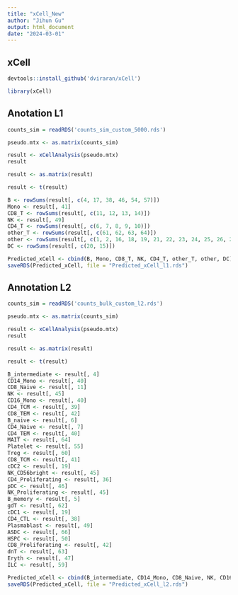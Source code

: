 ---
title: "xCell_New"
author: "Jihun Gu"
output: html_document
date: "2024-03-01"
---

## xCell
```{r}
devtools::install_github('dviraran/xCell')
```

```{r}
library(xCell)
```

## Anotation L1
```{r}
counts_sim = readRDS('counts_sim_custom_5000.rds')
```

```{r}
pseudo.mtx <- as.matrix(counts_sim)
```


```{r}
result <- xCellAnalysis(pseudo.mtx)
result
```

```{r}
result <- as.matrix(result)
```

```{r}
result <- t(result)
```

```{r}
B <- rowSums(result[, c(4, 17, 38, 46, 54, 57)])
Mono <- result[, 41]
CD8_T <- rowSums(result[, c(11, 12, 13, 14)])
NK <- result[, 49]
CD4_T <- rowSums(result[, c(6, 7, 8, 9, 10)])
other_T <- rowSums(result[, c(61, 62, 63, 64)])
other <- rowSums(result[, c(1, 2, 16, 18, 19, 21, 22, 23, 24, 25, 26, 27, 28, 29, 30, 31, 32, 33, 34, 35, 36, 37, 39, 40, 42, 43, 44, 45, 47, 48, 50, 51, 52, 53, 55, 56, 58, 59, 60, 65, 66, 67)])
DC <- rowSums(result[, c(20, 15)])
```

```{r}
Predicted_xCell <- cbind(B, Mono, CD8_T, NK, CD4_T, other_T, other, DC)
saveRDS(Predicted_xCell, file = "Predicted_xCell_l1.rds")
```

## Annotation L2
```{r}
counts_sim = readRDS('counts_bulk_custom_l2.rds')
```

```{r}
pseudo.mtx <- as.matrix(counts_sim)
```


```{r}
result <- xCellAnalysis(pseudo.mtx)
result
```

```{r}
result <- as.matrix(result)
```

```{r}
result <- t(result)
```

```{r}
B_intermediate <- result[, 4]
CD14_Mono <- result[, 40]
CD8_Naive <- result[, 11]
NK <- result[, 45]
CD16_Mono <- result[, 40]
CD4_TCM <- result[, 39]
CD8_TEM <- result[, 42]
B_naive <- result[, 6]
CD4_Naive <- result[, 7]
CD4_TEM <- result[, 40]
MAIT <- result[, 64]
Platelet <- result[, 55]
Treg <- result[, 60]
CD8_TCM <- result[, 41]
cDC2 <- result[, 19]
NK_CD56bright <- result[, 45]
CD4_Proliferating <- result[, 36]
pDC <- result[, 46]
NK_Proliferating <- result[, 45]
B_memory <- result[, 5]
gdT <- result[, 62]
cDC1 <- result[, 19]
CD4_CTL <- result[, 38]
Plasmablast <- result[, 49]
ASDC <- result[, 66]
HSPC <- result[, 50]
CD8_Proliferating <- result[, 42]
dnT <- result[, 63]
Eryth <- result[, 47]
ILC <- result[, 59]
```

```{r}
Predicted_xCell <- cbind(B_intermediate, CD14_Mono, CD8_Naive, NK, CD16_Mono, CD4_TCM, CD8_TEM, B_naive, CD4_Naive, CD4_TEM, MAIT, Platelet, Treg, CD8_TCM, cDC2, NK_CD56bright, CD4_Proliferating, pDC, NK_Proliferating, B_memory, gdT, cDC1, CD4_CTL, Plasmablast, ASDC, HSPC, CD8_Proliferating, dnT, Eryth, ILC)
saveRDS(Predicted_xCell, file = "Predicted_xCell_l2.rds")
```